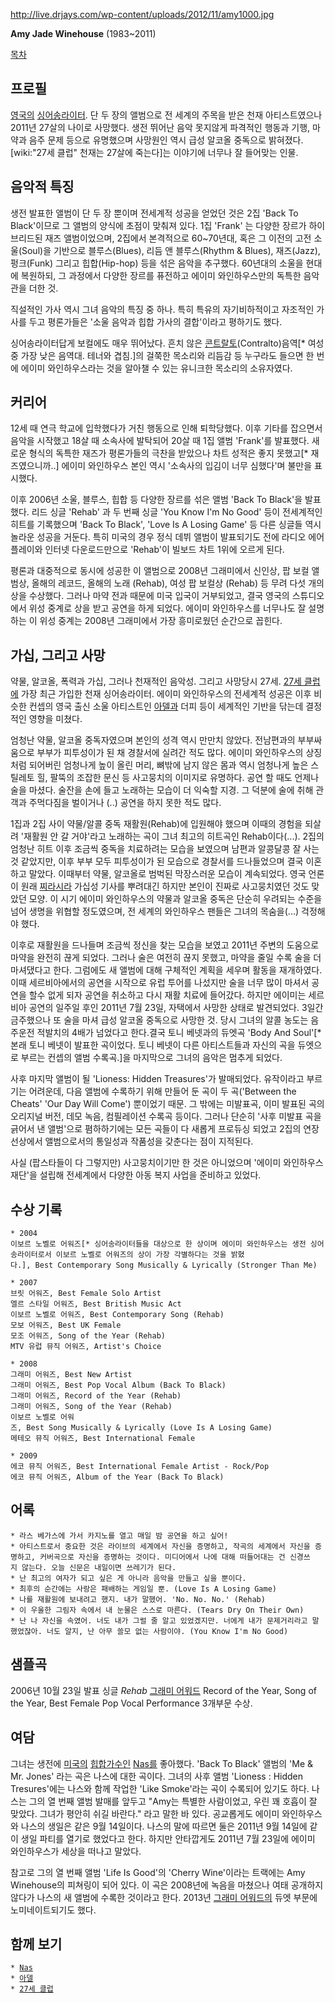 http://live.drjays.com/wp-content/uploads/2012/11/amy1000.jpg

'''Amy Jade Winehouse''' (1983~2011)

[[목차]]

== 프로필 ==
[[영국]]의 [[싱어송라이터]]. 단 두 장의 앨범으로 전 세계의 주목을 받은 천재 아티스트였으나 2011년 27살의 나이로 사망했다. 생전 뛰어난 음악 못지않게 파격적인 행동과 기행, 마약과 음주 문제 등으로 유명했으며 사망원인 역시 급성 알코올 중독으로 밝혀졌다. [wiki:"27세 클럽" 천재는 27살에 죽는다]는 이야기에 너무나 잘 들어맞는 인물. 

== 음악적 특징 ==
생전 발표한 앨범이 단 두 장 뿐이며 전세계적 성공을 얻었던 것은 2집 'Back To Black'이므로 그 앨범의 양식에 초점이 맞춰져 있다. 1집 'Frank' 는 다양한 장르가 하이브리드된 재즈 앨범이었으며, 2집에서 본격적으로 60~70년대, 혹은 그 이전의 고전 소울(Soul)을 기반으로 블루스(Blues), 리듬 앤 블루스(Rhythm & Blues), 재즈(Jazz), 펑크(Funk) 그리고 힙합(Hip-hop) 등을 섞은 음악을 추구했다. 60년대의 소울을 현대에 복원하되, 그 과정에서 다양한 장르를 퓨전하고 에이미 와인하우스만의 독특한 음악관을 더한 것.

직설적인 가사 역시 그녀 음악의 특징 중 하나. 특히 특유의 자기비하적이고 자조적인 가사를 두고 평론가들은 '소울 음악과 힙합 가사의 결합'이라고 평하기도 했다. 

싱어송라이터답게 보컬에도 매우 뛰어났다. 흔치 않은 [[콘트랄토]](Contralto)음역[* 여성 중 가장 낮은 음역대. 테너와 겹침.]의 걸쭉한 목소리와 리듬감 등 누구라도 들으면 한 번에 에이미 와인하우스라는 것을 알아챌 수 있는 유니크한 목소리의 소유자였다.

== 커리어 ==
12세 때 연극 학교에 입학했다가 거친 행동으로 인해 퇴학당했다. 이후 기타를 잡으면서 음악을 시작했고 18살 때 소속사에 발탁되어 20살 때 1집 앨범 'Frank'를 발표했다. 새로운 형식의 독특한 재즈가 평론가들의 극찬을 받았으나 차트 성적은 좋지 못했고[* 재즈였으니까..] 에이미 와인하우스 본인 역시 '소속사의 입김이 너무 심했다'며 불만을 표시했다.

이후 2006년 소울, 블루스, 힙합 등 다양한 장르를 섞은 앨범 'Back To Black'을 발표했다. 리드 싱글 'Rehab' 과 두 번째 싱글 'You Know I'm No Good' 등이 전세계적인 히트를 기록했으며 'Back To Black', 'Love Is A Losing Game' 등 다른 싱글들 역시 놀라운 성공을 거둔다. 특히 미국의 경우 정식 데뷔 앨범이 발표되기도 전에 라디오 에어플레이와 인터넷 다운로드만으로 'Rehab'이 빌보드 차트 1위에 오르게 된다.

평론과 대중적으로 동시에 성공한 이 앨범으로 2008년 그래미에서 신인상, 팝 보컬 앨범상, 올해의 레코드, 올해의 노래 (Rehab), 여성 팝 보컬상 (Rehab) 등 무려 다섯 개의 상을 수상했다. 그러나 마약 전과 때문에 미국 입국이 거부되었고, 결국 영국의 스튜디오에서 위성 중계로 상을 받고 공연을 하게 되었다. 에이미 와인하우스를 너무나도 잘 설명하는 이 위성 중계는 2008년 그래미에서 가장 흥미로웠던 순간으로 꼽힌다.

== 가십, 그리고 사망 ==
약물, 알코올, 폭력과 가십, 그러나 천재적인 음악성. 그리고 사망당시 27세. [[27세 클럽]]에 가장 최근 가입한 천재 싱어송라이터. 에이미 와인하우스의 전세계적 성공은 이후 비슷한 컨셉의 영국 출신 소울 아티스트인 [[아델]]과 더피 등이 세계적인 기반을 닦는데 결정적인 영향을 미쳤다.

엄청난 약물, 알코올 중독자였으며 본인의 성격 역시 만만치 않았다. 전남편과의 부부싸움으로 부부가 피투성이가 된 채 경찰서에 실려간 적도 많다. 에이미 와인하우스의 상징처럼 되어버린 엄청나게 높이 올린 머리, 뼈밖에 남지 않은 몸과 역시 엄청나게 높은 스틸레토 힐, 팔뚝의 조잡한 문신 등 사고뭉치의 이미지로 유명하다. 공연 할 때도 언제나 술을 마셨다. 술잔을 손에 들고 노래하는 모습이 더 익숙할 지경. 그 덕분에 술에 취해 관객과 주먹다짐을 벌이거나 (..) 공연을 하지 못한 적도 많다.

1집과 2집 사이 약물/알콜 중독 재활원(Rehab)에 입원해야 했으며 이때의 경험을 되살려 '재활원 안 갈 거야'라고 노래하는 곡이 그녀 최고의 히트곡인 Rehab이다(...). 2집의 엄청난 히트 이후 조금씩 중독을 치료하려는 모습을 보였으며 남편과 알콩달콩 잘 사는 것 같았지만, 이후 부부 모두 피투성이가 된 모습으로 경찰서를 드나들었으며 결국 이혼하고 말았다. 이때부터 약물, 알코올로 범벅된 막장스러운 모습이 계속되었다. 영국 언론이 원래 [[찌라시]]라 가십성 기사를 뿌려대긴 하지만 본인이 진짜로 사고뭉치였던 것도 맞았던 모양. 이 시기 에이미 와인하우스의 약물과 알코올 중독은 단순히 우려되는 수준을 넘어 생명을 위협할 정도였으며, 전 세계의 와인하우스 팬들은 그녀의 목숨을(...) 걱정해야 했다.

이후로 재활원을 드나들며 조금씩 정신을 찾는 모습을 보였고 2011년 주변의 도움으로 마약을 완전히 끊게 되었다. 그러나 술은 여전히 끊지 못했고, 마약을 줄일 수록 술을 더 마셔댔다고 한다. 그럼에도 새 앨범에 대해 구체적인 계획을 세우며 활동을 재개하였다. 이때 세르비아에서의 공연을 시작으로 유럽 투어를 나섰지만 술을 너무 많이 마셔서 공연을 할수 없게 되자 공연을 취소하고 다시 재활 치료에 들어갔다. 하지만 에이미는 세르비아 공연의 일주일 후인 2011년 7월 23일, 자택에서 사망한 상태로 발견되었다. 3일간 금주했으나 또 술을 마셔 급성 알코올 중독으로 사망한 것. 당시 그녀의 알콜 농도는 음주운전 적발치의 4배가 넘었다고 한다.결국 토니 베넷과의 듀엣곡 'Body And Soul'[* 본래 토니 베넷이 발표한 곡이었다. 토니 베넷이 다른 아티스트들과 자신의 곡을 듀엣으로 부르는 컨셉의 앨범 수록곡.]을 마지막으로 그녀의 음악은 멈추게 되었다.

사후 마지막 앨범이 될 'Lioness: Hidden Treasures'가 발매되었다. 유작이라고 부르기는 어려운데, 다음 앨범에 수록하기 위해 만들어 둔 곡이 두 곡('Between the Cheats' 'Our Day Will Come') 뿐이었기 때문. 그 밖에는 미발표곡, 이미 발표된 곡의 오리지널 버전, 데모 녹음, 컴필레이션 수록곡 등이다. 그러나 단순히 '사후 미발표 곡을 긁어서 낸 앨범'으로 폄하하기에는 모든 곡들이 다 새롭게 프로듀싱 되었고 2집의 연장선상에서 앨범으로서의 통일성과 작품성을 갖춘다는 점이 지적된다.

사실 (팝스타들이 다 그렇지만) 사고뭉치이기만 한 것은 아니었으며 '에이미 와인하우스 재단'을 설립해 전세계에서 다양한 아동 복지 사업을 준비하고 있었다.

== 수상 기록 ==
 * 2004
 이보르 노벨로 어워즈[* 싱어송라이터들을 대상으로 한 상이며 에이미 와인하우스는 생전 싱어송라이터로서 이보르 노벨로 어워즈의 상이 가장 각별하다는 것을 밝혔다.], Best Contemporary Song Musically & Lyrically (Stronger Than Me)

 * 2007
 브릿 어워즈, Best Female Solo Artist
 엘르 스타일 어워즈, Best British Music Act
 이보르 노벨로 어워즈, Best Contemporary Song (Rehab)
 모보 어워즈, Best UK Female
 모조 어워즈, Song of the Year (Rehab)
 MTV 유럽 뮤직 어워즈, Artist's Choice

 * 2008
 그래미 어워즈, Best New Artist
 그래미 어워즈, Best Pop Vocal Album (Back To Black)
 그래미 어워즈, Record of the Year (Rehab)
 그래미 어워즈, Song of the Year (Rehab)
 이보르 노벨로 어워즈, Best Song Musically & Lyrically (Love Is A Losing Game)
 메테오 뮤직 어워즈, Best International Female

 * 2009
 에코 뮤직 어워즈, Best International Female Artist - Rock/Pop
 에코 뮤직 어워즈, Album of the Year (Back To Black)

== 어록 ==
 * 라스 베가스에 가서 카지노를 열고 매일 밤 공연을 하고 싶어!
 * 아티스트로서 중요한 것은 라이브의 세계에서 자신을 증명하고, 작곡의 세계에서 자신을 증명하고, 커버곡으로 자신을 증명하는 것이다. 미디어에서 나에 대해 떠들어대는 건 신경쓰지 않는다. 오늘 신문은 내일이면 쓰레기가 된다.
 * 난 최고의 여자가 되고 싶은 게 아니라 음악을 만들고 싶을 뿐이다.
 * 최후의 순간에는 사랑은 패배하는 게임일 뿐. (Love Is A Losing Game)
 * 나를 재활원에 보내려고 했지. 내가 말했어. 'No. No. No.' (Rehab)
 * 이 우울한 그림자 속에서 내 눈물은 스스로 마른다. (Tears Dry On Their Own)
 * 난 나 자신을 속였어. 너도 내가 그럴 줄 알고 있었겠지만. 너에게 내가 문제거리라고 말했었잖아. 너도 알지, 난 아무 쓸모 없는 사람이야. (You Know I'm No Good)

== 샘플곡 ==
{{{#!html
<iframe width="600" height="335" src="http://www.youtube.com/embed/KUmZp8pR1uc" frameborder="0" allowfullscreen></iframe>
}}}
2006년 10월 23일 발표 싱글 ''Rehab'' 
[[그래미 어워드]] Record of the Year, Song of the Year, Best Female Pop Vocal Performance 3개부문 수상.

== 여담 ==
그녀는 생전에 [[미국]]의 [[힙합]]가수인 [[Nas]]를 좋아했다. 'Back To Black' 앨범의 'Me & Mr. Jones' 라는 곡은 나스에 대한 곡이다. 그녀의 사후 앨범 'Lioness : Hidden Tresures'에는 나스와 함께 작업한 'Like Smoke'라는 곡이 수록되어 있기도 하다. 나스는 그의 열 번째 앨범 발매를 앞두고 "Amy는 특별한 사람이었고, 우린 꽤 호흡이 잘 맞았다. 그녀가 평안히 쉬길 바란다." 라고 말한 바 있다. 공교롭게도 에이미 와인하우스와 나스의 생일은 같은 9월 14일이다. 나스의 말에 따르면 둘은 2011년 9월 14일에 같이 생일 파티를 열기로 했었다고 한다. 하지만 안타깝게도 2011년 7월 23일에 에이미 와인하우스가 세상을 떠나고 말았다.

{{{#!html
<iframe width="560" height="315" src="http://www.youtube.com/embed/6903zFUIxoU" frameborder="0" allowfullscreen></iframe>}}}
참고로 그의 열 번째 앨범 'Life Is Good'의 'Cherry Wine'이라는 트랙에는 Amy Winehouse의 피쳐링이 되어 있다. 이 곡은 2008년에 녹음을 마쳤으나 여태 공개하지 않다가 나스의 새 앨범에 수록한 것이라고 한다. 2013년 [[그래미 어워드]]의 듀엣 부문에 노미네이트되기도 했다.

== 함께 보기 ==
 * [[Nas]]
 * [[아델]]
 * [[27세 클럽]]

